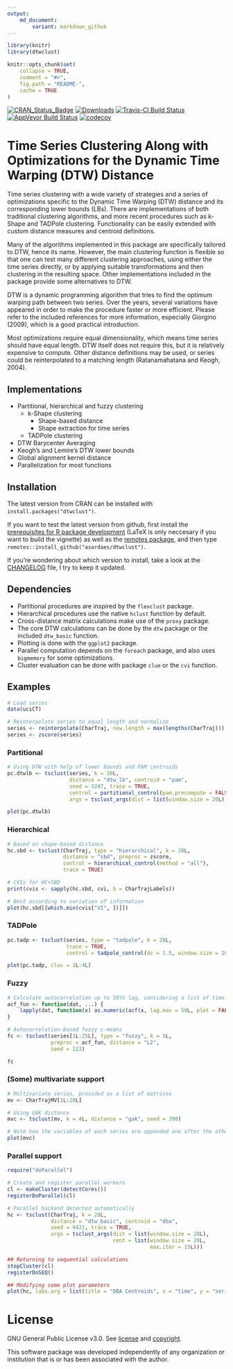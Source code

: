 ```yaml
---
output:
    md_document:
        variant: markdown_github
---
```


<!-- README.md is generated from README.Rmd. Please edit that file -->

```r
library(knitr)
library(dtwclust)

knitr::opts_chunk$set(
    collapse = TRUE,
    comment = "#>",
    fig.path = "README-",
    cache = TRUE
)
```

[![CRAN_Status_Badge](http://www.r-pkg.org/badges/version/dtwclust)](https://cran.r-project.org/package=dtwclust)
[![Downloads](http://cranlogs.r-pkg.org/badges/dtwclust)](http://cranlogs.r-pkg.org/badges/dtwclust)
[![Travis-CI Build Status](https://travis-ci.org/asardaes/dtwclust.svg?branch=master)](https://travis-ci.org/asardaes/dtwclust)
[![AppVeyor Build Status](https://ci.appveyor.com/api/projects/status/github/asardaes/dtwclust?branch=master&svg=true)](https://ci.appveyor.com/project/asardaes/dtwclust)
[![codecov](https://codecov.io/gh/asardaes/dtwclust/branch/master/graph/badge.svg)](https://codecov.io/gh/asardaes/dtwclust)

# Time Series Clustering Along with Optimizations for the Dynamic Time Warping (DTW) Distance

Time series clustering with a wide variety of strategies and a series of optimizations specific to the Dynamic Time Warping (DTW) distance and its corresponding lower bounds (LBs). There are implementations of both traditional clustering algorithms, and more recent procedures such as k-Shape and TADPole clustering. Functionality can be easily extended with custom distance measures and centroid definitions.

Many of the algorithms implemented in this package are specifically tailored to DTW, hence its name. However, the main clustering function is flexible so that one can test many different clustering approaches, using either the time series directly, or by applying suitable transformations and then clustering in the resulting space. Other implementations included in the package provide some alternatives to DTW.

DTW is a dynamic programming algorithm that tries to find the optimum warping path between two series. Over the years, several variations have appeared in order to make the procedure faster or more efficient. Please refer to the included references for more information, especially Giorgino
(2009), which is a good practical introduction.

Most optimizations require equal dimensionality, which means time series should have equal length. DTW itself does not require this, but it is relatively expensive to compute. Other distance definitions may be used, or series could be reinterpolated to a matching length (Ratanamahatana and Keogh, 2004).

## Implementations

* Partitional, hierarchical and fuzzy clustering
    + k-Shape clustering
        - Shape-based distance
        - Shape extraction for time series
    + TADPole clustering
* DTW Barycenter Averaging
* Keogh's and Lemire's DTW lower bounds
* Global alignment kernel distance
* Parallelization for most functions

## Installation

The latest version from CRAN can be installed with `install.packages("dtwclust")`.

If you want to test the latest version from github, first install the [prerequisites for R package development](https://support.rstudio.com/hc/en-us/articles/200486498-Package-Development-Prerequisites) (LaTeX is only neccesary if you want to build the vignette) as well as the [remotes package](https://cran.r-project.org/package=remotes), and then type `remotes::install_github("asardaes/dtwclust")`.

If you're wondering about which version to install, take a look at the [CHANGELOG](CHANGELOG.md) file, I try to keep it updated.

## Dependencies

* Partitional procedures are inspired by the `flexclust` package.
* Hierarchical procedures use the native `hclust` function by default.
* Cross-distance matrix calculations make use of the `proxy` package.
* The core DTW calculations can be done by the `dtw` package or the included `dtw_basic` function.
* Plotting is done with the `ggplot2` package.
* Parallel computation depends on the `foreach` package, and also uses `bigmemory` for some optimizations.
* Cluster evaluation can be done with package `clue` or the `cvi` function.

## Examples

```r
# Load series
data(uciCT)

# Reinterpolate series to equal length and normalize
series <- reinterpolate(CharTraj, new.length = max(lengths(CharTraj)))
series <- zscore(series)
```

### Partitional

```r
# Using DTW with help of lower bounds and PAM centroids
pc.dtwlb <- tsclust(series, k = 20L, 
                    distance = "dtw_lb", centroid = "pam", 
                    seed = 3247, trace = TRUE,
                    control = partitional_control(pam.precompute = FALSE),
                    args = tsclust_args(dist = list(window.size = 20L)))

plot(pc.dtwlb)
```

### Hierarchical

```r
# Based on shape-based distance
hc.sbd <- tsclust(CharTraj, type = "hierarchical", k = 20L, 
                  distance = "sbd", preproc = zscore,
                  control = hierarchical_control(method = "all"),
                  trace = TRUE)

# CVIs for HC+SBD
print(cvis <- sapply(hc.sbd, cvi, b = CharTrajLabels))

# Best according to variation of information
plot(hc.sbd[[which.min(cvis["VI", ])]])
```

### TADPole

```r
pc.tadp <- tsclust(series, type = "tadpole", k = 20L,
                   trace = TRUE,
                   control = tadpole_control(dc = 1.5, window.size = 20L))

plot(pc.tadp, clus = 1L:4L)
```

### Fuzzy

```r
# Calculate autocorrelation up to 50th lag, considering a list of time series as input
acf_fun <- function(dat, ...) {
    lapply(dat, function(x) as.numeric(acf(x, lag.max = 50L, plot = FALSE)$acf))
}

# Autocorrelation-based fuzzy c-means
fc <- tsclust(series[1L:25L], type = "fuzzy", k = 5L,
              preproc = acf_fun, distance = "L2",
              seed = 123)

fc
```

### (Some) multivariate support

```r
# Multivariate series, provided as a list of matrices
mv <- CharTrajMV[1L:20L]

# Using GAK distance
mvc <- tsclust(mv, k = 4L, distance = "gak", seed = 390)

# Note how the variables of each series are appended one after the other in the plot
plot(mvc)
```

### Parallel support

```r
require("doParallel")

# Create and register parallel workers
cl <- makeCluster(detectCores())
registerDoParallel(cl)

# Parallel backend detected automatically
hc <- tsclust(CharTraj, k = 20L,
              distance = "dtw_basic", centroid = "dba",
              seed = 9421, trace = TRUE,
              args = tsclust_args(dist = list(window.size = 20L),
                                  cent = list(window.size = 20L,
                                              max.iter = 15L)))

## Returning to sequential calculations
stopCluster(cl)
registerDoSEQ()

## Modifying some plot parameters
plot(hc, labs.arg = list(title = "DBA Centroids", x = "time", y = "series"))
```

# License

GNU General Public License v3.0. See [license](LICENSE) and [copyright](inst/COPYRIGHT.txt).

This software package was developed independently of any organization or institution that is or has been associated with the author.
